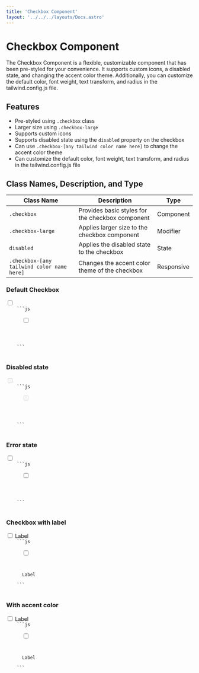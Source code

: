 ```yaml
---
title: 'Checkbox Component'
layout: '../../../layouts/Docs.astro'
---
```



# Checkbox Component

The Checkbox Component is a flexible, customizable component that has been pre-styled for your convenience. It supports custom icons, a disabled state, and changing the accent color theme. Additionally, you can customize the default color, font weight, text transform, and radius in the tailwind.config.js file.

## Features

- Pre-styled using `.checkbox` class
- Larger size using `.checkbox-large`
- Supports custom icons
- Supports disabled state using the `disabled` property on the checkbox
- Can use `.checkbox-[any tailwind color name here]` to change the accent color theme
- Can customize the default color, font weight, text transform, and radius in the tailwind.config.js file

## Class Names, Description, and Type

| Class Name                                 | Description                                      | Type       |
| ------------------------------------------ | ------------------------------------------------ | ---------- |
| `.checkbox`                                | Provides basic styles for the checkbox component | Component  |
| `.checkbox-large`                          | Applies larger size to the checkbox component    | Modifier   |
| `disabled`                                 | Applies the disabled state to the checkbox       | State      |
| `.checkbox-[any tailwind color name here]` | Changes the accent color theme of the checkbox   | Responsive |

### Default Checkbox

<Preview client:load>
  <label class='checkbox'>
    <input id='check' type='checkbox' />
    <span class='checkmark'>
      <IconCheck />
    </span>
  </label>
  <Code slot='html'>
    ```js
    <label class='checkbox'>
      <input type='checkbox' />
      <span class='checkmark'>
        <IconCheck />
      </span>
    </label>
    ```
  </Code>
</Preview>

### Disabled state

<Preview client:load>
  <label class='checkbox disabled'>
    <input disabled type='checkbox' />
    <span class='checkmark'>
      <IconCheck />
    </span>
  </label>
  <Code slot='html'>
    ```js
    <label class='checkbox'>
      <input disabled type='checkbox' />
      <span class='checkmark'>
        <IconCheck />
      </span>
    </label>
    ```
  </Code>
</Preview>

### Error state

<Preview client:load>
  <label class='checkbox error'>
    <input type='checkbox' />
    <span class='checkmark'>
      <IconCheck />
    </span>
  </label>
  <Code slot='html'>
    ```js
    <label class='checkbox error'>
      <input type='checkbox' />
      <span class='checkmark'>
        <IconCheck />
      </span>
    </label>
    ```
  </Code>
</Preview>

### Checkbox with label

<Preview client:load>
  <label class='checkbox'>
    <input type='checkbox' />
    <span class='checkmark'>
      <IconCheck />
    </span>
    <label class='text-label'>Label</label>
  </label>
  <Code slot='html'>
    ```js
    <label class='checkbox'>
      <input type='checkbox' />
      <span class='checkmark'>
        <IconCheck />
      </span>
      <label class='text-label'>Label</label>
    </label>
    ```
  </Code>
</Preview>

### With accent color

<Preview client:load>
  <label class='checkbox checkbox-orange'>
    <input type='checkbox' />
    <span class='checkmark'>
      <IconCheck />
    </span>
    <label class='text-label'>Label</label>
  </label>
  <Code slot='html'>
    ```js
    <label class='checkbox checkbox-orange'>
      <input type='checkbox' />
      <span class='checkmark'>
        <IconCheck />
      </span>
      <label class='text-label'>Label</label>
    </label>
    ```
  </Code>
</Preview>
